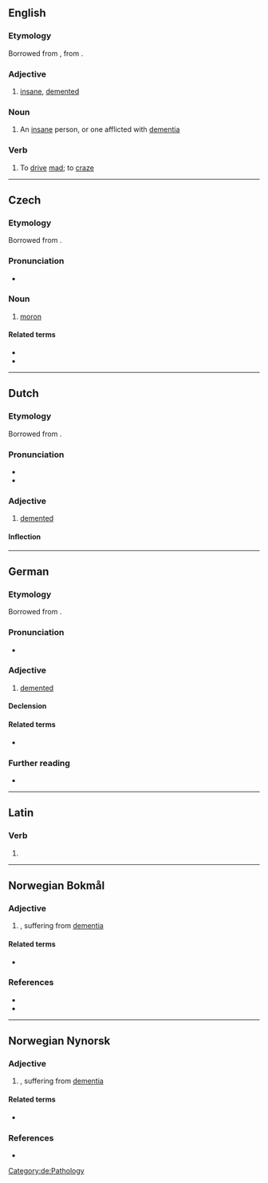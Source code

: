 {{also|Dement|dément}}
==English==

===Etymology===
Borrowed from {{bor|en|frm|dément}}, from {{der|en|la|demens}}.

===Adjective===
{{en-adj|?}}

# {{lb|en|obsolete}} [[insane]], [[demented]]

===Noun===
{{en-noun}}

# An [[insane]] person, or one afflicted with [[dementia]]

===Verb===
{{en-verb}}

# {{lb|en|transitive}} To [[drive]] [[mad]]; to [[craze]]

----

==Czech==

===Etymology===
Borrowed from {{bor|cs|la|demens|demens, dementis}}.

===Pronunciation===
* {{cs-IPA}}

===Noun===
{{cs-noun|g=m}}

# [[moron]] {{gloss|personal insult implying stupidity}}
#: {{syn|cs|Thesaurus:hlupák}}

====Related terms====
* {{l|cs|demence}}
* {{l|cs|dementní}}

----

==Dutch==

===Etymology===
Borrowed from {{bor|nl|la|demens|demens, dementis}}.

===Pronunciation===
* {{audio|nl|Nl-dement.ogg|Audio}}
* {{rhymes|nl|ɛnt}}

===Adjective===
{{nl-adj}}

# [[demented]]

====Inflection====
{{nl-decl-adj}}

----

==German==

===Etymology===
Borrowed from {{bor|de|la|demens|demens, dementis}}.

===Pronunciation===
* {{audio|de|De-dement.ogg|Audio}}

===Adjective===
{{de-adj|dementer|dementesten}}

# [[demented]]

====Declension====
{{de-decl-adj|dement|dementer|dementest}}

====Related terms====
* {{l|de|Demenz}}

===Further reading===
* {{R:Duden}}

[[Category:de:Pathology]]

----

==Latin==

===Verb===
{{la-verb-form|dēment}}

# {{inflection of|la|dēmō||3|p|futr|actv|indc}}

----

==Norwegian Bokmål==

===Adjective===
{{nb-adj-2|non-comp}}

# {{l|en|demented}}, suffering from [[dementia]]

====Related terms====
* {{l|nb|demens}}

===References===
* {{R:Dokpro|lang=nb}}
* {{R:NAOB}}

----

==Norwegian Nynorsk==

===Adjective===
{{nn-adj-2|non-comp}}

# {{l|en|demented}}, suffering from [[dementia]]

====Related terms====
* {{l|nn|demens}}

===References===
* {{R:Dokpro|lang=nn}}